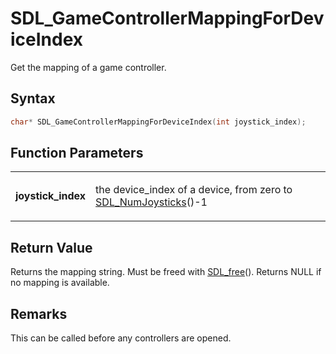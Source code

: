 = SDL_GameControllerMappingForDeviceIndex =

Get the mapping of a game controller.

== Syntax ==

<syntaxhighlight lang='c'>
char* SDL_GameControllerMappingForDeviceIndex(int joystick_index);
</syntaxhighlight>

== Function Parameters ==

{|
|'''joystick_index'''
|the device_index of a device, from zero to [[SDL_NumJoysticks]]()-1
|}

== Return Value ==

Returns the mapping string. Must be freed with [[SDL_free]](). Returns NULL
if no mapping is available.

== Remarks ==

This can be called before any controllers are opened.


